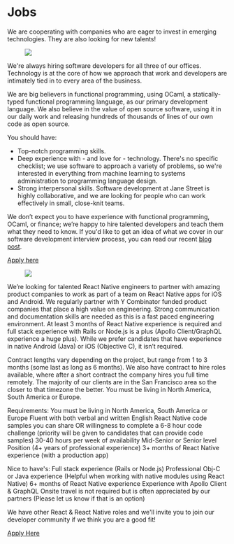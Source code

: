 

# Jobs

We are cooperating with companies who are eager to invest in emerging technologies. They are also looking for new talents!


<figure style={{width: "20rem", marginBottom: "1rem", marginLeft: "0rem"}}>
  <a href="https://janestreet.com" target="_blank" className="job-img-link">
    <img src={janestreetLogo}  />
  </a>
</figure>

 We're always hiring software developers for all three of our offices. Technology is at the core of how we approach that work and developers are intimately tied in to every area of the business. 

We are big believers in functional programming, using OCaml, a statically-typed functional programming language, as our primary development language.  We also believe in the value of open source software, using it in our daily work and releasing hundreds of thousands of lines of our own code as open source.

You should have:
- Top-notch programming skills.
- Deep experience with - and love for - technology. There's no specific checklist; we use software to approach a variety of problems, so we're interested in everything from machine learning to systems administration to programming language design.
- Strong interpersonal skills. Software development at Jane Street is highly collaborative, and we are looking for people who can work effectively in small, close-knit teams.

We don’t expect you to have experience with functional programming, OCaml, or finance; we’re happy to hire talented developers and teach them what they need to know. If you'd like to get an idea of what we cover in our software development interview process, you can read our recent [blog post](https://blog.janestreet.com/what-a-jane-street-dev-interview-is-like).

[Apply here](https://www.janestreet.com/join-jane-street/apply/)

<figure style={{width: "6rem", marginBottom: "1rem", marginTop: "3rem", marginLeft: "0rem"}}>
  <a href="https://g2i.co" target="_blank" className="job-img-link">
    <img src={g2iLogo}  />
  </a>
</figure>

We’re looking for talented React Native engineers to partner with amazing product companies to work as part of a team on React Native apps for iOS and Android. We regularly partner with Y Combinator funded product companies that place a high value on engineering. Strong communication and documentation skills are needed as this is a fast paced engineering environment. At least 3 months of React Native experience is required and full stack experience with Rails or Node.js is a plus (Apollo Client/GraphQL experience a huge plus). While we prefer candidates that have experience in native Android (Java) or iOS (Objective C), it isn’t required.

Contract lengths vary depending on the project, but range from 1 to 3 months (some last as long as 6 months). We also have contract to hire roles available, where after a short contract the company hires you full time remotely. The majority of our clients are in the San Francisco area so the closer to that timezone the better. You must be living in North America, South America or Europe.

Requirements:
You must be living in North America, South America or Europe
Fluent with both verbal and written English
React Native code samples you can share OR willingness to complete a 6-8 hour code challenge (priority will be given to candidates that can provide code samples)
30-40 hours per week of availability
Mid-Senior or Senior level Position (4+ years of professional experience)
3+ months of React Native experience (with a production app)

Nice to have's:
Full stack experience (Rails or Node.js)
Professional Obj-C or Java experience (Helpful when working with native modules using React Native)
6+ months of React Native experience
Experience with Apollo Client & GraphQL
Onsite travel is not required but is often appreciated by our partners (Please let us know if that is an option)

We have other React & React Native roles and we'll invite you to join our developer community if we think you are a good fit!

[Apply Here](https://jobs.lever.co/g2i/58bf69ab-f263-4750-9023-9b88bee37159/apply)
